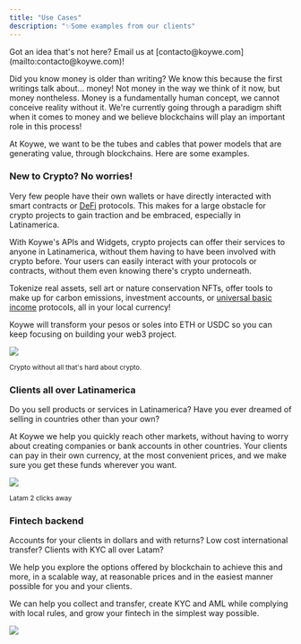 ```yaml
---
title: "Use Cases"
description: "✨Some examples from our clients"
---
```


<Note>
  Got an idea that's not here? Email us at
  [contacto@koywe.com](mailto:contacto@koywe.com)!
</Note>

Did you know money is older than writing? We know this because the first
writings talk about... money! Not money in the way we think of it now, but money
nontheless. Money is a fundamentally human concept, we cannot conceive reality
without it. We're currently going through a paradigm shift when it comes to
money and we believe blockchains will play an important role in this process!

At Koywe, we want to be the tubes and cables that power models that are
generating value, through blockchains. Here are some examples.

### New to Crypto? No worries!

Very few people have their own wallets or have directly interacted with smart
contracts or [DeFi](https://en.wikipedia.org/wiki/Decentralized%5Ffinance)
protocols. This makes for a large obstacle for crypto projects to gain traction
and be embraced, especially in Latinamerica.

With Koywe's APIs and Widgets, crypto projects can offer their services to
anyone in Latinamerica, without them having to have been involved with crypto
before. Your users can easily interact with your protocols or contracts, without
them even knowing there's crypto underneath.

Tokenize real assets, sell art or nature conservation NFTs, offer tools to make
up for carbon emissions, investment accounts, or
[universal basic income](https://en.wikipedia.org/wiki/Universal%5Fbasic%5Fincome)
protocols, all in your local currency!

Koywe will transform your pesos or soles into ETH or USDC so you can keep
focusing on building your web3 project.

![](https://images.unsplash.com/photo-1555774698-0b77e0d5fac6?crop=entropy&cs=tinysrgb&fm=jpg&ixid=MnwxOTcwMjR8MHwxfHNlYXJjaHwyfHxhcHB8ZW58MHx8fHwxNjYwNTgzMzQz&ixlib=rb-1.2.1&q=80)

<sub>Crypto without all that's hard about crypto.</sub>

### Clients all over Latinamerica

Do you sell products or services in Latinamerica? Have you ever dreamed of
selling in countries other than your own?

At Koywe we help you quickly reach other markets, without having to worry about
creating companies or bank accounts in other countries. Your clients can pay in
their own currency, at the most convenient prices, and we make sure you get
these funds wherever you want.

![](/images/use-cases.jpeg)

<sub>Latam 2 clicks away</sub>

### Fintech backend

Accounts for your clients in dollars and with returns? Low cost international
transfer? Clients with KYC all over Latam?

We help you explore the options offered by blockchain to achieve this and more,
in a scalable way, at reasonable prices and in the easiest manner possible for
you and your clients.

We can help you collect and transfer, create KYC and AML while complying with
local rules, and grow your fintech in the simplest way possible.

![](/images/use-cases-2.jpeg)
